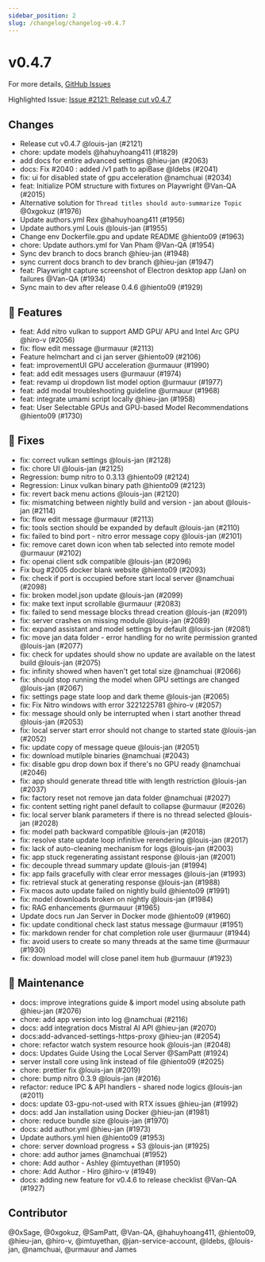 ```yaml
---
sidebar_position: 2
slug: /changelog/changelog-v0.4.7
---
```

# v0.4.7

For more details, [GitHub Issues](https://github.com/janhq/jan/releases/tag/v0.4.7)

Highlighted Issue:  [Issue #2121: Release cut v0.4.7](https://github.com/janhq/jan/pull/2121)

## Changes

- Release cut v0.4.7 @louis-jan (#2121)
- chore: update models @hahuyhoang411 (#1829)
- add docs for entire advanced settings @hieu-jan (#2063)
- docs: Fix #2040 : added /v1 path to apiBase @ldebs (#2041)
- fix: ui for disabled state of gpu acceleration @namchuai (#2034)
- feat: Initialize POM structure with fixtures on Playwright @Van-QA (#2015)
- Alternative solution for `Thread titles should auto-summarize Topic` @0xgokuz (#1976)
- Update authors.yml Rex @hahuyhoang411 (#1956)
- Update authors.yml Louis @louis-jan (#1955)
- Change env Dockerfile.gpu and update README @hiento09 (#1963)
- chore: Update authors.yml for Van Pham @Van-QA (#1954)
- Sync dev branch to docs branch @hieu-jan (#1948)
- sync current docs branch to dev branch @hieu-jan (#1947)
- feat: Playwright capture screenshot of Electron desktop app (Jan) on failures @Van-QA (#1934)
- Sync main to dev after release 0.4.6 @hiento09 (#1929)

## 🚀 Features

- feat: Add nitro vulkan to support AMD GPU/ APU and Intel Arc GPU @hiro-v (#2056)
- fix: flow edit message @urmauur (#2113)
- Feature helmchart and ci jan server @hiento09 (#2106)
- feat: improvementUI GPU acceleration  @urmauur (#1990)
- feat: add edit messages users @urmauur (#1974)
- feat: revamp ui dropdown list model option @urmauur (#1977)
- feat: add modal troubleshooting guideline @urmauur (#1968)
- feat: integrate umami script locally @hieu-jan (#1958)
- feat: User Selectable GPUs and GPU-based Model Recommendations @hiento09 (#1730)

## 🐛 Fixes

- fix: correct vulkan settings @louis-jan (#2128)
- fix: chore UI @louis-jan (#2125)
- Regression: bump nitro to 0.3.13 @hiento09 (#2124)
- Regression: Linux vulkan binary path @hiento09 (#2123)
- fix: revert back menu actions @louis-jan (#2120)
- fix: mismatching between nightly build and version - jan about @louis-jan (#2114)
- fix: flow edit message @urmauur (#2113)
- fix: tools section should be expanded by default @louis-jan (#2110)
- fix: failed to bind port - nitro error message copy @louis-jan (#2101)
- fix: remove caret down icon when tab selected into remote model @urmauur (#2102)
- fix: openai client sdk compatible @louis-jan (#2096)
- Fix bug #2005 docker blank website @hiento09 (#2093)
- fix: check if port is occupied before start local server @namchuai (#2098)
- fix: broken model.json update @louis-jan (#2099)
- fix: make text input scrollable @urmauur (#2083)
- fix: failed to send message blocks thread creation @louis-jan (#2091)
- fix: server crashes on missing module @louis-jan (#2089)
- fix: expand assistant and model settings by default @louis-jan (#2081)
- fix: move jan data folder - error handling for no write permission granted @louis-jan (#2077)
- fix: check for updates should show no update are available on the latest build @louis-jan (#2075)
- fix: infinity showed when haven't get total size @namchuai (#2066)
- fix: should stop running the model when GPU settings are changed @louis-jan (#2067)
- fix: settings page state loop and dark theme @louis-jan (#2065)
- fix: Fix Nitro windows with error 3221225781 @hiro-v (#2057)
- fix: message should only be interrupted when i start another thread @louis-jan (#2053)
- fix: local server start error should not change to started state @louis-jan (#2052)
- fix: update copy of message queue @louis-jan (#2051)
- fix: download mutilple binaries @namchuai (#2043)
- fix: disable gpu drop down box if there's no GPU ready @namchuai (#2046)
- fix: app should generate thread title with length restriction @louis-jan (#2037)
- fix: factory reset not remove jan data folder @namchuai (#2027)
- fix: content setting right panel default to collapse @urmauur (#2026)
- fix: local server blank parameters if there is no thread selected @louis-jan (#2028)
- fix: model path backward compatible @louis-jan (#2018)
- fix: resolve state update loop infinitive rerendering @louis-jan (#2017)
- fix: lack of auto-cleaning mechanism for logs @louis-jan (#2003)
- fix: app stuck regenerating assistant response @louis-jan (#2001)
- fix: decouple thread summary update @louis-jan (#1994)
- fix: app fails gracefully with clear error messages @louis-jan (#1993)
- fix: retrieval stuck at generating response @louis-jan (#1988)
- Fix macos auto update failed on nightly build @hiento09 (#1991)
- fix: model downloads broken on nightly @louis-jan (#1984)
- fix: RAG enhancements @urmauur (#1965)
- Update docs run Jan Server in Docker mode @hiento09 (#1960)
- fix: update conditional check last status message @urmauur (#1951)
- fix: markdown render for chat completion role user @urmauur (#1944)
- fix: avoid users to create so many threads at the same time @urmauur (#1930)
- fix: download model will close panel item hub @urmauur (#1923)

## 🧰 Maintenance

- docs: improve integrations guide \& import model using absolute path @hieu-jan (#2076)
- chore: add app version into log @namchuai (#2116)
- docs: add integration docs Mistral AI API @hieu-jan (#2070)
- docs:add-advanced-settings-https-proxy @hieu-jan (#2054)
- chore: refactor watch system resource hook @louis-jan (#2048)
- docs: Updates Guide Using the Local Server @SamPatt (#1924)
- server install core using link instead of file @hiento09 (#2025)
- chore: prettier fix @louis-jan (#2019)
- chore: bump nitro 0.3.9 @louis-jan (#2016)
- refactor: reduce IPC \& API handlers - shared node logics @louis-jan (#2011)
- docs: update 03-gpu-not-used with RTX issues @hieu-jan (#1992)
- docs: add Jan installation using Docker @hieu-jan (#1981)
- chore: reduce bundle size @louis-jan (#1970)
- docs: add author.yml @hieu-jan (#1973)
- Update authors.yml hien @hiento09 (#1953)
- chore: server download progress + S3 @louis-jan (#1925)
- chore: add author james @namchuai (#1952)
- chore: Add author - Ashley @imtuyethan (#1950)
- chore: Add Author - Hiro @hiro-v (#1949)
- docs: adding new feature for v0.4.6 to release checklist @Van-QA (#1927)

## Contributor

@0xSage, @0xgokuz, @SamPatt, @Van-QA, @hahuyhoang411, @hiento09, @hieu-jan, @hiro-v, @imtuyethan, @jan-service-account, @ldebs, @louis-jan, @namchuai, @urmauur and James

